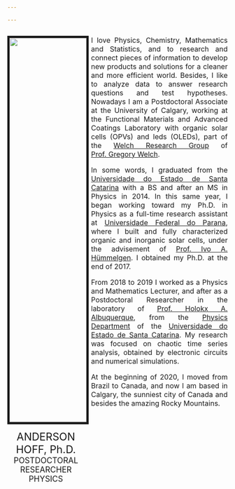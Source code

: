 ```yaml
---

---
```


<link rel="stylesheet" href="styles.css" type="text/css">

:::: {style="display: grid; grid-template-columns: 35% 3% 62%; grid-column-gap: 0px;"}

::: {}
<img src="images/foto_AndersonH.jpg" style="width:100%; border:5px solid; margin-right: 20px" align="center">  

<center><font size = "5"> 
ANDERSON HOFF, Ph.D.  
</font>
<font size = "4">
POSTDOCTORAL RESEARCHER  
PHYSICS
</font></center>
:::

::: {}

::: 

::: {}
<style>
body {
text-align: justify}
</style>
 <font size="3"> I love Physics, Chemistry, Mathematics and Statistics, and to research and connect pieces of information to develop new products and solutions for a cleaner and more efficient world. Besides, I like to analyze data to answer research questions and test hypotheses. Nowadays I am a Postdoctoral Associate at the University of Calgary, working at the Functional Materials and Advanced Coatings Laboratory with organic solar cells (OPVs) and leds (OLEDs), part of the [Welch Research Group](https://welchlab.wixsite.com/website) of [Prof. Gregory Welch](https://science.ucalgary.ca/chemistry/contacts/gregory).  

In some words, I graduated from the [Universidade do Estado de Santa Catarina](https://www.udesc.br/cct/ppgf) with a BS and after an MS in Physics in 2014. In this same year, I began working toward my Ph.D. in Physics as a full-time research assistant at [Universidade Federal do Parana](http://fisica.ufpr.br/pagina_ppgf_english/), where I built and fully characterized organic and inorganic solar cells, under the advisement of [Prof. Ivo A. Hümmelgen](http://fisica.ufpr.br/pagina_ppgf_english/info_ivo.html). I obtained my Ph.D. at the end of 2017.

From 2018 to 2019 I worked as a Physics and Mathematics Lecturer, and after as a Postdoctoral Researcher in the laboratory of [Prof. Holokx A. Albuquerque](https://www.udesc.br/professor/holokx.albuquerque), from the [Physics Department](https://www.udesc.br/cct/departamentos/fisica) of the [Universidade do Estado de Santa Catarina](https://www.udesc.br/international). My research was focused on chaotic time series analysis, obtained by electronic circuits and numerical simulations. 
                                                                                                                                            
At the beginning of 2020, I moved from Brazil to Canada, and now I am based in Calgary, the sunniest city of Canada and besides the amazing Rocky Mountains. </font>

:::

::::
